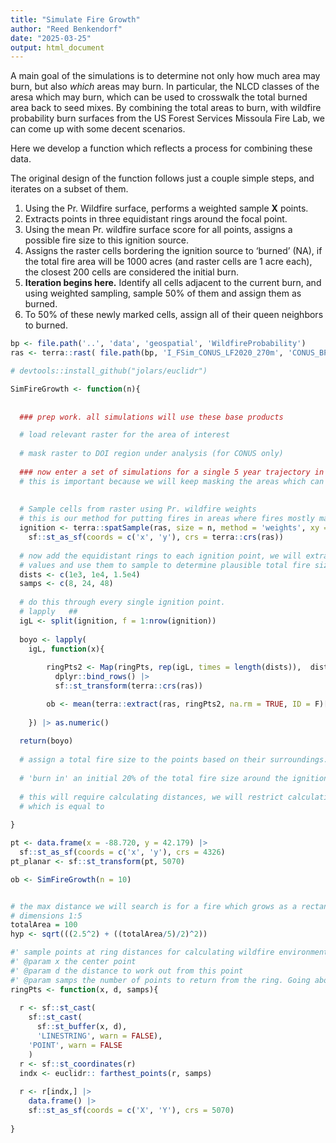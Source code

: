 ```yaml
---
title: "Simulate Fire Growth"
author: "Reed Benkendorf"
date: "2025-03-25"
output: html_document
---
```


A main goal of the simulations is to determine not only how much area may burn, but also *which* areas may burn.
In particular, the NLCD classes of the aresa which may burn, which can be used to crosswalk the total burned area back to seed mixes. 
By combining the total areas to burn, with wildfire probability burn surfaces from the US Forest Services Missoula Fire Lab, we can come up with some decent scenarios. 

Here we develop a function which reflects a process for combining these data. 

The original design of the function follows just a couple simple steps, and iterates on a subset of them. 

1) Using the Pr. Wildfire surface, performs a weighted sample **X** points. 
2) Extracts points in three equidistant rings around the focal point. 
3) Using the mean Pr. wildfire surface score for all points, assigns a possible fire size to this ignition source. 
4) Assigns the raster cells bordering the ignition source to 'burned' (NA), if the total fire area will be 1000 acres (and raster cells are 1 acre each), the closest 200 cells are considered the initial burn. 
5) **Iteration begins here.** Identify all cells adjacent to the current burn, and using weighted sampling, sample 50% of them and assign them as burned. 
6) To 50% of these newly marked cells, assign all of their queen neighbors to burned. 


```r
bp <- file.path('..', 'data', 'geospatial', 'WildfireProbability')
ras <- terra::rast( file.path(bp, 'I_FSim_CONUS_LF2020_270m', 'CONUS_BP.tif'))

# devtools::install_github("jolars/euclidr")

SimFireGrowth <- function(n){
  
  
  ### prep work. all simulations will use these base products 

  # load relevant raster for the area of interest
  
  # mask raster to DOI region under analysis (for CONUS only)
  
  ### now enter a set of simulations for a single 5 year trajectory in an area. 
  # this is important because we will keep masking the areas which can burn. 
  
  
  # Sample cells from raster using Pr. wildfire weights 
  # this is our method for putting fires in areas where fires mostly make sense. 
  ignition <- terra::spatSample(ras, size = n, method = 'weights', xy = TRUE) |>
    sf::st_as_sf(coords = c('x', 'y'), crs = terra::crs(ras))
  
  # now add the equidistant rings to each ignition point, we will extract these
  # values and use them to sample to determine plausible total fire size matches
  dists <- c(1e3, 1e4, 1.5e4)
  samps <- c(8, 24, 48)
  
  # do this through every single ignition point. 
  # lapply   ##
  igL <- split(ignition, f = 1:nrow(ignition))
  
  boyo <- lapply(
    igL, function(x){
      
        ringPts2 <- Map(ringPts, rep(igL, times = length(dists)),  dists, samps) |>
          dplyr::bind_rows() |>
          sf::st_transform(terra::crs(ras))

        ob <- mean(terra::extract(ras, ringPts2, na.rm = TRUE, ID = F)[[1]])
          
    }) |> as.numeric()
  
  return(boyo)
  
  # assign a total fire size to the points based on their surroundings. 
  
  # 'burn in' an initial 20% of the total fire size around the ignition point. 
  
  # this will require calculating distances, we will restrict calculations to a distance
  # which is equal to 
  
}

pt <- data.frame(x = -88.720, y = 42.179) |>
  sf::st_as_sf(coords = c('x', 'y'), crs = 4326)
pt_planar <- sf::st_transform(pt, 5070)

ob <- SimFireGrowth(n = 10)


# the max distance we will search is for a fire which grows as a rectangle with 
# dimensions 1:5
totalArea = 100
hyp <- sqrt(((2.5^2) + ((totalArea/5)/2)^2))


```



```r
#' sample points at ring distances for calculating wildfire environment. 
#' @param x the center point
#' @param d the distance to work out from this point
#' @param samps the number of points to return from the ring. Going above 50 drastically increase compute time. 
ringPts <- function(x, d, samps){
  
  r <- sf::st_cast(
    sf::st_cast(
      sf::st_buffer(x, d),
      'LINESTRING', warn = FALSE),
    'POINT', warn = FALSE
    )
  r <- sf::st_coordinates(r)
  indx <- euclidr:: farthest_points(r, samps)
  
  r <- r[indx,] |>
    data.frame() |>
    sf::st_as_sf(coords = c('X', 'Y'), crs = 5070)
  
}


```

